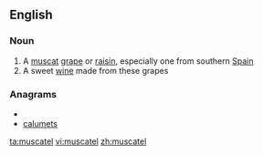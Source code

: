 ==English==

===Noun===
{{en-noun}}

# A [[muscat]] [[grape]] or [[raisin]], especially one from southern [[Spain]]
# A sweet [[wine]] made from these grapes

===Anagrams===
* {{alphagram|acelmstu}}
* [[calumets#English|calumets]]

[[ta:muscatel]]
[[vi:muscatel]]
[[zh:muscatel]]